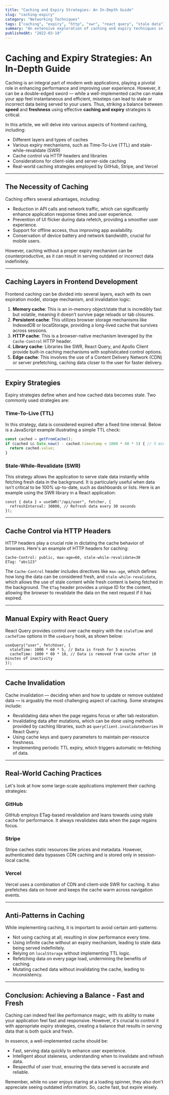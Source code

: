 ```yaml
---
title: "Caching and Expiry Strategies: An In-Depth Guide"
slug: "caching-expiry"
category: "Networking Techniques"
tags: ["caching", "expiry", "http", "swr", "react query", "stale data"]
summary: "An extensive exploration of caching and expiry techniques in frontend development, with a focus on achieving optimal performance while maintaining data freshness. Discusses various caching layers, expiry mechanisms, and caching practices in large-scale applications like GitHub, Stripe, and Vercel."
publishedAt: "2022-03-18"
---
```


# Caching and Expiry Strategies: An In-Depth Guide

Caching is an integral part of modern web applications, playing a pivotal role in enhancing performance and improving user experience. However, it can be a double-edged sword — while a well-implemented cache can make your app feel instantaneous and efficient, missteps can lead to stale or incorrect data being served to your users. Thus, striking a balance between **speed** and **freshness** using effective **caching and expiry** strategies is critical.

In this article, we will delve into various aspects of frontend caching, including:

- Different layers and types of caches
- Various expiry mechanisms, such as Time-To-Live (TTL) and stale-while-revalidate (SWR)
- Cache control via HTTP headers and libraries
- Considerations for client-side and server-side caching
- Real-world caching strategies employed by GitHub, Stripe, and Vercel

---

## The Necessity of Caching

Caching offers several advantages, including:

- Reduction in API calls and network traffic, which can significantly enhance application response times and user experience.
- Prevention of UI flicker during data refetch, providing a smoother user experience.
- Support for offline access, thus improving app availability.
- Conservation of device battery and network bandwidth, crucial for mobile users.

However, caching without a proper expiry mechanism can be counterproductive, as it can result in serving outdated or incorrect data indefinitely.

---

## Caching Layers in Frontend Development

Frontend caching can be divided into several layers, each with its own expiration model, storage mechanism, and invalidation logic:

1. **Memory cache**: This is an in-memory object/state that is incredibly fast but volatile, meaning it doesn’t survive page reloads or tab closures.
2. **Persistent cache**: This utilizes browser storage mechanisms like IndexedDB or localStorage, providing a long-lived cache that survives across sessions.
3. **HTTP cache**: This is a browser-native mechanism leveraged by the `Cache-Control` HTTP header.
4. **Library cache**: Libraries like SWR, React Query, and Apollo Client provide built-in caching mechanisms with sophisticated control options.
5. **Edge cache**: This involves the use of a Content Delivery Network (CDN) or server prefetching, caching data closer to the user for faster delivery.

---

## Expiry Strategies

Expiry strategies define when and how cached data becomes stale. Two commonly used strategies are:

### Time-To-Live (TTL)

In this strategy, data is considered expired after a fixed time interval. Below is a JavaScript example illustrating a simple TTL check:

```js
const cached = getFromCache();
if (cached && Date.now() - cached.timestamp < 1000 * 60 * 5) { // 5 minutes TTL
  return cached.value;
}
```

### Stale-While-Revalidate (SWR)

This strategy allows the application to serve stale data instantly while fetching fresh data in the background. It is particularly useful when data isn’t critical to be 100% up-to-date, such as dashboards or lists. Here is an example using the SWR library in a React application:

```tsx
const { data } = useSWR("/api/user", fetcher, {
  refreshInterval: 30000, // Refresh data every 30 seconds
});
```

---

## Cache Control via HTTP Headers

HTTP headers play a crucial role in dictating the cache behavior of browsers. Here's an example of HTTP headers for caching:

```http
Cache-Control: public, max-age=60, stale-while-revalidate=30
ETag: "abc123"
```

The `Cache-Control` header includes directives like `max-age`, which defines how long the data can be considered fresh, and `stale-while-revalidate`, which allows the use of stale content while fresh content is being fetched in the background. The `ETag` header provides a unique ID for the content, allowing the browser to revalidate the data on the next request if it has expired.

---

## Manual Expiry with React Query

React Query provides control over cache expiry with the `staleTime` and `cacheTime` options in the `useQuery` hook, as shown below:

```tsx
useQuery("user", fetchUser, {
  staleTime: 1000 * 60 * 5, // Data is fresh for 5 minutes
  cacheTime: 1000 * 60 * 10, // Data is removed from cache after 10 minutes of inactivity
});
```

---

## Cache Invalidation

Cache invalidation — deciding when and how to update or remove outdated data — is arguably the most challenging aspect of caching. Some strategies include:

- Revalidating data when the page regains focus or after tab restoration.
- Invalidating data after mutations, which can be done using methods provided by caching libraries, such as `queryClient.invalidateQueries` in React Query.
- Using cache keys and query parameters to maintain per-resource freshness.
- Implementing periodic TTL expiry, which triggers automatic re-fetching of data.

---

## Real-World Caching Practices

Let's look at how some large-scale applications implement their caching strategies:

### GitHub

GitHub employs ETag-based revalidation and leans towards using stale cache for performance. It always revalidates data when the page regains focus.

### Stripe

Stripe caches static resources like prices and metadata. However, authenticated data bypasses CDN caching and is stored only in session-local cache.

### Vercel

Vercel uses a combination of CDN and client-side SWR for caching. It also prefetches data on hover and keeps the cache warm across navigation events.

---

## Anti-Patterns in Caching

While implementing caching, it is important to avoid certain anti-patterns:

- Not using caching at all, resulting in slow performance every time.
- Using infinite cache without an expiry mechanism, leading to stale data being served indefinitely.
- Relying on `localStorage` without implementing TTL logic.
- Refetching data on every page load, undermining the benefits of caching.
- Mutating cached data without invalidating the cache, leading to inconsistency.

---

## Conclusion: Achieving a Balance - Fast and Fresh

Caching can indeed feel like performance magic, with its ability to make your application feel fast and responsive. However, it's crucial to control it with appropriate expiry strategies, creating a balance that results in serving data that is both quick and fresh.

In essence, a well-implemented cache should be:

- Fast, serving data quickly to enhance user experience.
- Intelligent about staleness, understanding when to invalidate and refresh data.
- Respectful of user trust, ensuring the data served is accurate and reliable.

Remember, while no user enjoys staring at a loading spinner, they also don't appreciate seeing outdated information. So, cache fast, but expire wisely.